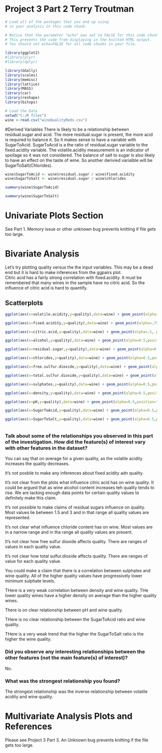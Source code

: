 Project 3 Part 2 Terry Troutman
========================================================

```{r echo=FALSE, message=FALSE, warning=FALSE, packages}
# Load all of the packages that you end up using
# in your analysis in this code chunk.

# Notice that the parameter "echo" was set to FALSE for this code chunk.
# This prevents the code from displaying in the knitted HTML output.
# You should set echo=FALSE for all code chunks in your file.

library(ggplot2)
#library(plyr)
#library(dplyr)

library(GGally)
library(scales)
library(memisc)
library(lattice)
library(MASS)
library(car)
library(reshape)
library(bitops)
```

```{r echo=FALSE, Load_the_Data}
# Load the Data
setwd("C:/R files")
wine <-read.csv("wineQualityReds.csv")

```

   
#Derived Variables
  There is likely to be a relationship between residual.sugar and acid.  The more residual.sugar is present, the more acid is required to balance it.  So it makes sense to have a variable with SugarToAcid. SugarToAcid is a the ratio of residual.sugar variable to the fixed.acidity variable.  The volatile.acidity measurement is an indicator of spoilage so it was not considered.
  The balance of salt to sugar is also likely to have an effect on the taste of wine.  So another derivied varialble will be SugarToSalt(Chlorides).
  
  
```{r Residual Sugar To Fixed Acidity and  Sugar to Salt}
wine$SugarToAcid <- wine$residual.sugar / wine$fixed.acidity
wine$SugarToSalt <- wine$residual.sugar / wine$chlorides

```
```{r Summary SugarToAcid, echo=FALSE}

summary(wine$SugarToAcid)

```
```{r summary SugarToSalt, echo=FALSE}

summary(wine$SugarToSalt)

```


# Univariate Plots Section

See Part 1.  Memory issue or other unknown bug prevents knitting if file gets too large.  


# Bivariate Analysis

Let's try plotting quality versus the the input variables.  This may be a dead end but it is hard to make inferences from the ggpairs plot.  
Citric acid has a fairly strong correlation with fixed.acidity.  It must be remembered that many wines in the sample have no citric acid.  So the influence of citric acid is hard to quantify.  


## Scatterplots

```{r echo=FALSE} 

ggplot(aes(x=volatile.acidity,y=quality),data=wine) + geom_point(alpha=.75, position="jitter")

ggplot(aes(x=fixed.acidity,y=quality),data=wine) + geom_point(alpha=.75,  position="jitter")

ggplot(aes(x=citric.acid,y=quality),data=wine) + geom_point(alpha=.5, position="jitter")

ggplot(aes(x=alcohol,y=quality),data=wine) + geom_point(alpha=0.5,position="jitter")

ggplot(aes(x=residual.sugar,y=quality),data=wine) + geom_point(alpha=0.5,position="jitter") + scale_x_continuous(limits=c(0,8))

ggplot(aes(x=chlorides,y=quality),data=wine) + geom_point(alpha=0.5,position="jitter") + scale_x_continuous(breaks=c(0,.2,.025), limits=c(0,.2))

ggplot(aes(x=free.sulfur.dioxide,y=quality),data=wine) + geom_point(alpha=0.5,position="jitter") 

ggplot(aes(x=total.sulfur.dioxide,y=quality),data=wine) + geom_point(alpha=0.5,position="jitter") 

ggplot(aes(x=sulphates,y=quality),data=wine) + geom_point(alpha=0.5,position="jitter") + scale_x_log10() + xlab("log10 sulphates")

ggplot(aes(x=density,y=quality),data=wine) + geom_point(alpha=0.5,position="jitter")

ggplot(aes(x=pH,y=quality),data=wine) + geom_point(alpha=0.5,position="jitter")

ggplot(aes(x=SugarToAcid,y=quality),data=wine) + geom_point(alpha=0.5,position="jitter") + scale_x_log10()

ggplot(aes(x=SugarToSalt,y=quality),data=wine) + geom_point(alpha=0.5,position="jitter") 



```
  
### Talk about some of the relationships you observed in this part of the investigation. How did the feature(s) of interest vary with other features in the dataset?

You can say that on average for a given quality, as the volatile acidity increases the quality decreases.  

It's not posbile to make any inferences about fixed acidity adn quality. 

It's not clear from the plots what influence citric acid has on wine quality. It could be argued that as wine alcohol content increases teh quality tends to rise.  We are lacking enough data points for certain quality values to definitely make this claim.

It's not possible to make claims of residual sugars influence on quality.  
Most values lie between 1.5 and 3 and in that range all quality values are represented.  

It's not clear what influence chloride content has on wine.  Most values are in a narrow range and in tha range all quality values are present.  

It's not clear how free sulfur dioxide affects quality.  There are ranges of values in each quality value.  

It's not clear how total sulfur.dioxide affects quality.  There are ranges of value for each quality value.

You could make a claim that there is a correlation between sulphates and wine quality.  All of the higher quality values have progressively lower minimum sulphate levels.  

THere is a very weak correlation between density and wine quality.  THe lower quality wines have a higher density on average than the higher quality wines.  

There is on clear relationship between pH and wine quality.

THere is no clear relationship between the SugarToAcid ratio and wine quality.

THere is a very weak trend that the higher the SugarToSalt ratio is the higher the wine quality. 

### Did you observe any interesting relationships between the other features (not the main feature(s) of interest)?

No.  

### What was the strongest relationship you found?

The strongest relationship was the inverse relationship between volatile acidity and wine quality.  


# Multivariate Analysis Plots and References

Please see Project 3 Part 3.  An Unknown bug prevents knitting if the file gets too large.  
